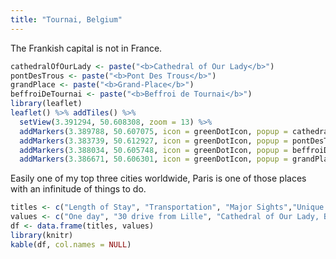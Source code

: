 ```yaml
---
title: "Tournai, Belgium"
---
```


The Frankish capital is not in France.

```r
cathedralOfOurLady <- paste("<b>Cathedral of Our Lady</b>")
pontDesTrous <- paste("<b>Pont Des Trous</b>")
grandPlace <- paste("<b>Grand-Place</b>")
beffroiDeTournai <- paste("<b>Beffroi de Tournai</b>")
library(leaflet)
leaflet() %>% addTiles() %>%
  setView(3.391294, 50.608308, zoom = 13) %>%
  addMarkers(3.389788, 50.607075, icon = greenDotIcon, popup = cathedralOfOurLady) %>% # Cathedral of Our Lady
  addMarkers(3.383739, 50.612927, icon = greenDotIcon, popup = pontDesTrous) %>% # Pont De Trous
  addMarkers(3.388034, 50.605748, icon = greenDotIcon, popup = beffroiDeTournai) %>% # Beffroi de Tournai
  addMarkers(3.386671, 50.606301, icon = greenDotIcon, popup = grandPlace) # Grand-Place
```

Easily one of my top three cities worldwide, Paris is one of those places with an infinitude of things to do.

```r
titles <- c("Length of Stay", "Transportation", "Major Sights","Unique Foods", "Restaurant Recommendations")
values <- c("One day", "30 drive from Lille", "Cathedral of Our Lady, Beffroi de Tournai", "N/A", "N/A")
df <- data.frame(titles, values)
library(knitr)
kable(df, col.names = NULL)
```